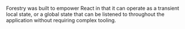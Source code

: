 Forestry was built to empower React in that it can operate as a transient local state,
or a global state that can be listened to throughout the application without requiring
complex tooling.
